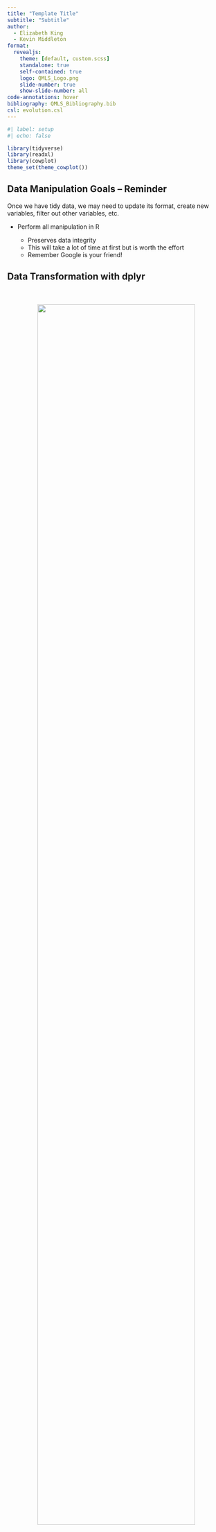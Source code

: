 ```yaml
---
title: "Template Title"
subtitle: "Subtitle"
author:
  - Elizabeth King
  - Kevin Middleton
format:
  revealjs:
    theme: [default, custom.scss]
    standalone: true
    self-contained: true
    logo: QMLS_Logo.png
    slide-number: true
    show-slide-number: all
code-annotations: hover
bibliography: QMLS_Bibliography.bib
csl: evolution.csl
---
```


```r
#| label: setup
#| echo: false

library(tidyverse)
library(readxl)
library(cowplot)
theme_set(theme_cowplot())


```


<!--
Datasets
  bats.csv
-->

## Data Manipulation Goals -- Reminder

Once we have tidy data, we may need to update its format, create new variables, filter out other variables, etc.


- Perform all manipulation in R
    
    - Preserves data integrity
    - This will take a lot of time at first but is worth the effort
    - Remember Google is your friend!


## Data Transformation with dplyr

<center>
<br />
<br />
<img src="https://i.imgur.com/fDpfRDA.png" width="85%" />
</center>  
  
  
## Useful transformation functions

- `filter()`
- `arrange()`
- `select()`
- `mutate()` and `transmute()`
- `summarize()`


## Eastern Red Bat morphology data

<center><img src="https://imgur.com/vG2psDp.png" width="100%" /></center>  


## Eastern Red Bat morphology data

<center><img src="https://imgur.com/RHmGsV8.png" width="100%" /></center>  



## Eastern Red Bat morphology data

```r
bats <- read_csv("../data/bats.csv")
bats[1:10,]
```




## `arrange()` {.smaller}

The function `arrange()` sorts by both ascending numerical and alphabetical order, but you can flip this to descending order with `desc()`.
  
  - `arrange()` always puts `NA`'s at the end, no matter if your sort in ascending or descending order.

```r
bats %>% 
  arrange(desc(avg_temp), desc(condition), desc(RFA))
```




## `mutate()` and `transmute()` {.smaller}

Mutate always adds a new column at the end of the data. So say you want to know the ratio of each bat's right forearm length (RFA) to its bodymass (mass).


```r
bats %>% 
  mutate(ratio = RFA / mass)
```

-   Reminder: `bats$ratio <- bats$RFA / bats$mass` is equivalent


## `mutate()` and `transmute()` {.smaller}

If all you care about is the new variable, use `transmute()`

```r
bats %>% transmute(ratio = RFA / mass)
```


## Useful Creation Functions

There are a lot of useful functions for creating new variables out there.  Examples include: 

- Arithmetic operators: `+, -, *, /, ^`
- Logs: `log()` - which is a natural log, `log2()`, `log10()`
- Offsets: `lead()`, `lag()`
- Cumulative: `cumsum()`, `cumprod()`, ..., etc
- Ranking: `min_rank()`, `row_number()`, `percent_rank()`, ..., etc


## `summarize()`

This is a very useful function. And allows you to collapse parts of tibbles into a single row (i.e. summarize your data based on specifications). So say we want to get an average mass of bats  

```r
bats %>% 
  summarize(avg_mass = mean(mass))
```


## `summarize()` and `group_by()` {.smaller}

If you want to summarize by multiple groups, use `group_by()` and `%>%`

```r
bats %>% 
  group_by(sex) %>%
  summarize(avg_mass = mean(mass))
```

```r
bats %>% 
  group_by(sex, age) %>%
  summarize(avg_mass = mean(mass))
```


## `summarize()`

Here are some of the many functions that can be useful with `summarize()`


- **Exploratory statistics:** `mean(x)`, `median(x)`, `sd(x)`, `IQR(x)`
- **Measures of rank or position:** `min(x)`, `quantile(x, c(0.05, 0.95))`, `max(x)`, `first(x)`, `nth(x, 2)`, `last(x)`
- **Counts:** `n()` - size of current group, `sum(x)` (try `sum(~is.na(x))` to make sure you don't include `NA`'s), `n_distinct(x)` - the number of unique elements


## Combine functions to explore data! {.smaller}

Summarize by group and arrange by mass

```r
bats %>% 
  group_by(sex, age, condition) %>%
  summarize(avg_mass = mean(mass)) %>%
  arrange(desc(avg_mass))
```


## Combine functions to explore data!  {.smaller}

Find all groups bigger than a threshold

```r
bats %>% 
  group_by(sex, age) %>%
  filter(mass > 15)
```


## References

::: {#refs}
:::
